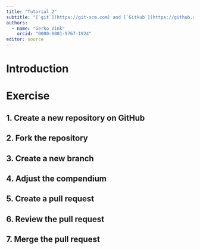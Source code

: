 ```yaml
---
title: "Tutorial 2"
subtitle: "[`git`](https://git-scm.com) and [`GitHub`](https://github.com)"
authors:
  - name: "Gerko Vink"
    orcid: "0000-0001-9767-1924"
editor: source
---
```


# Introduction

# Exercise

::: {.panel-tabset}

## 1. Create a new repository on GitHub

## 2. Fork the repository

## 3. Create a new branch

## 4. Adjust the compendium

## 5. Create a pull request

## 6. Review the pull request

## 7. Merge the pull request

:::